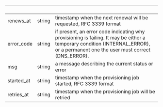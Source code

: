 | &nbsp; | &nbsp; | &nbsp; |
|---|---|---|
| renews_at | string | timestamp when the next renewal will be requested, RFC 3339 format |
| error_code | string | if present, an error code indicating why provisioning is failing. It may be either a temporary condition (INTERNAL_ERROR), or a permanent one the user must correct (DNS_ERROR). |
| msg | string | a message describing the current status or error |
| started_at | string | timestamp when the provisioning job started, RFC 3339 format |
| retries_at | string | timestamp when the provisioning job will be retried |